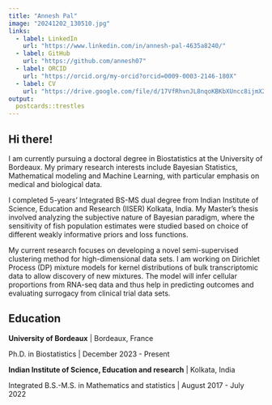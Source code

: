 ```yaml
---
title: "Annesh Pal"
image: "20241202_130510.jpg"
links:
  - label: LinkedIn
    url: "https://www.linkedin.com/in/annesh-pal-4635a8240/"
  - label: GitHub
    url: "https://github.com/annesh07"
  - label: ORCID
    url: "https://orcid.org/my-orcid?orcid=0009-0003-2146-180X"
  - label: CV
    url: "https://drive.google.com/file/d/17VfRhvnJL8nqoKBKbXUncc8ijmX2k_ap/view?usp=sharing"
output:
  postcards::trestles
---
```

 
## Hi there!

I am currently pursuing a doctoral degree in Biostatistics at the University of Bordeaux. My primary research interests include Bayesian Statistics, Mathematical modeling and Machine Learning, with particular emphasis on medical and biological data.

I completed 5-years' Integrated BS-MS dual degree from Indian Institute of Science, Education and Research (IISER) Kolkata, India. My Master's thesis involved analyzing the subjective nature of Bayesian paradigm, where the sensitivity of fish population estimates were studied based on choice of different weakly informative priors and loss functions.

My current research focuses on developing a novel semi-supervised clustering method for high-dimensional data sets. I am working on Dirichlet Process (DP) mixture models for kernel distributions of bulk transcriptomic data to allow discovery of new mixtures. The model will infer cellular proportions from RNA-seq data and thus help in predicting outcomes and evaluating surrogacy from clinical trial data sets.

## Education

**University of Bordeaux** | Bordeaux, France

Ph.D. in Biostatistics | December 2023 - Present

**Indian Institute of Science, Education and research** | Kolkata, India

Integrated B.S.-M.S. in Mathematics and statistics | August 2017 - July 2022

